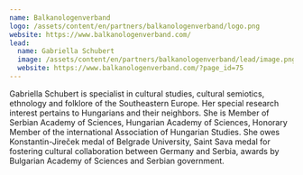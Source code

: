 ```yaml
---
name: Balkanologenverband
logo: /assets/content/en/partners/balkanologenverband/logo.png
website: https://www.balkanologenverband.com/
lead:
  name: Gabriella Schubert
  image: /assets/content/en/partners/balkanologenverband/lead/image.png
  website: https://www.balkanologenverband.com/?page_id=75
---
```

Gabriella Schubert is specialist in cultural studies, cultural semiotics, ethnology and folklore of the Southeastern Europe. Her special research interest pertains to Hungarians and their neighbors. She is Member of Serbian Academy of Sciences, Hungarian Academy of Sciences, Honorary Member of the international Association of Hungarian Studies. She owes Kon­stantin-Jireček medal of Belgrade University, Saint Sava medal for fostering cultural collaboration between Germany and Serbia, awards by Bulgarian Academy of Sciences and Serbian government.
